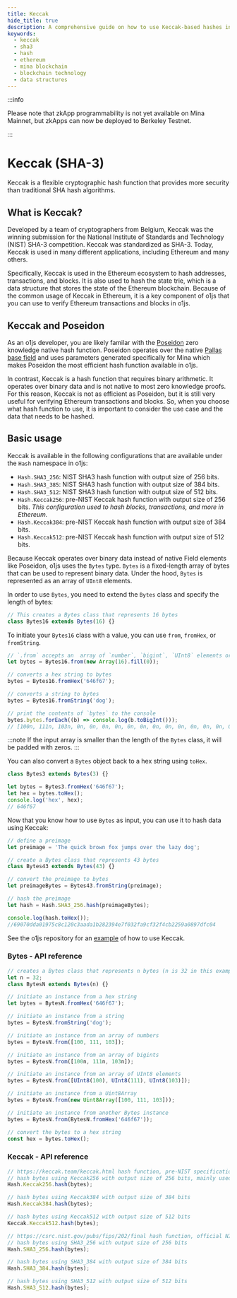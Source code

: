 ```yaml
---
title: Keccak
hide_title: true
description: A comprehensive guide on how to use Keccak-based hashes in o1js.
keywords:
  - keccak
  - sha3
  - hash
  - ethereum
  - mina blockchain
  - blockchain technology
  - data structures
---
```


:::info

Please note that zkApp programmability is not yet available on Mina Mainnet, but zkApps can now be deployed to Berkeley Testnet.

:::

# Keccak (SHA-3)

Keccak is a flexible cryptographic hash function that provides more security than traditional SHA hash algorithms.

## What is Keccak?

Developed by a team of cryptographers from Belgium, Keccak was the winning submission for the National Institute of Standards and Technology (NIST) SHA-3 competition. Keccak was standardized as SHA-3. Today, Keccak is used in many different applications, including Ethereum and many others.

Specifically, Keccak is used in the Ethereum ecosystem to hash addresses, transactions, and blocks. It is also used to hash the state trie, which is a data structure that stores the state of the Ethereum blockchain.
Because of the common usage of Keccak in Ethereum, it is a key component of o1js that you can use to verify Ethereum transactions and blocks in o1js.

## Keccak and Poseidon

As an o1js developer, you are likely familar with the [Poseidon](https://o1-labs.github.io/proof-systems/specs/poseidon.html) zero knowledge native hash function. Poseidon operates over the native [Pallas base field](https://electriccoin.co/blog/the-pasta-curves-for-halo-2-and-beyond/) and uses parameters generated specifically for Mina which makes Poseidon the most efficient hash function available in o1js.

In contrast, Keccak is a hash function that requires binary arithmetic. It operates over binary data and is not native to most zero knowledge proofs. For this reason, Keccak is not as efficient as Poseidon, but it is still very useful for verifying Ethereum transactions and blocks.
So, when you choose what hash function to use, it is important to consider the use case and the data that needs to be hashed.

## Basic usage

Keccak is available in the following configurations that are available under the `Hash` namespace in o1js:

- `Hash.SHA3_256`: NIST SHA3 hash function with output size of 256 bits.
- `Hash.SHA3_385`: NIST SHA3 hash function with output size of 384 bits.
- `Hash.SHA3_512`: NIST SHA3 hash function with output size of 512 bits.
- `Hash.Keccak256`: pre-NIST Keccak hash function with output size of 256 bits. _This configuration used to hash blocks, transactions, and more in Ethereum._
- `Hash.Keccak384`: pre-NIST Keccak hash function with output size of 384 bits.
- `Hash.Keccak512`: pre-NIST Keccak hash function with output size of 512 bits.

Because Keccak operates over binary data instead of native Field elements like Poseidon, o1js uses the `Bytes` type. `Bytes` is a fixed-length array of bytes that can be used to represent binary data.
Under the hood, `Bytes` is represented as an array of `UInt8` elements.

In order to use `Bytes`, you need to extend the `Bytes` class and specify the length of bytes:

```ts
// This creates a Bytes class that represents 16 bytes
class Bytes16 extends Bytes(16) {}
```

To initiate your `Bytes16` class with a value, you can use `from`, `fromHex`, or `fromString`.

```ts
// `.from` accepts an  array of `number`, `bigint`, `UInt8` elements or a `Uint8Array` or `Bytes`
let bytes = Bytes16.from(new Array(16).fill(0));

// converts a hex string to bytes
bytes = Bytes16.fromHex('646f67');

// converts a string to bytes
bytes = Bytes16.fromString('dog');

// print the contents of `bytes` to the console
bytes.bytes.forEach((b) => console.log(b.toBigInt()));
// [100n, 111n, 103n, 0n, 0n, 0n, 0n, 0n, 0n, 0n, 0n, 0n, 0n, 0n, 0n, 0n]
```

:::note
If the input array is smaller than the length of the `Bytes` class, it will be padded with zeros.
:::

You can also convert a `Bytes` object back to a hex string using `toHex`.

```ts
class Bytes3 extends Bytes(3) {}

let bytes = Bytes3.fromHex('646f67');
let hex = bytes.toHex();
console.log('hex', hex);
// 646f67
```

Now that you know how to use `Bytes` as input, you can use it to hash data using Keccak:

```ts
// define a preimage
let preimage = 'The quick brown fox jumps over the lazy dog';

// create a Bytes class that represents 43 bytes
class Bytes43 extends Bytes(43) {}

// convert the preimage to bytes
let preimageBytes = Bytes43.fromString(preimage);

// hash the preimage
let hash = Hash.SHA3_256.hash(preimageBytes);

console.log(hash.toHex());
//69070dda01975c8c120c3aada1b282394e7f032fa9cf32f4cb2259a0897dfc04
```

See the o1js repository for an [example](https://github.com/o1-labs/o1js/tree/main/src/examples/zkapps/hashing) of how to use Keccak. 

### Bytes - API reference

```ts
// creates a Bytes class that represents n bytes (n is 32 in this example)
let n = 32;
class BytesN extends Bytes(n) {}

// initiate an instance from a hex string
let bytes = BytesN.fromHex('646f67');

// initiate an instance from a string
bytes = BytesN.fromString('dog');

// initiate an instance from an array of numbers
bytes = BytesN.from([100, 111, 103]);

// initiate an instance from an array of bigints
bytes = BytesN.from([100n, 111n, 103n]);

// initiate an instance from an array of UInt8 elements
bytes = BytesN.from([UInt8(100), UInt8(111), UInt8(103)]);

// initiate an instance from a Uint8Array
bytes = BytesN.from(new Uint8Array([100, 111, 103]));

// initiate an instance from another Bytes instance
bytes = BytesN.from(BytesN.fromHex('646f67'));

// convert the bytes to a hex string
const hex = bytes.toHex();
```

### Keccak - API reference

```ts
// https://keccak.team/keccak.html hash function, pre-NIST specification
// hash bytes using Keccak256 with output size of 256 bits, mainly used in Ethereum
Hash.Keccak256.hash(bytes);

// hash bytes using Keccak384 with output size of 384 bits
Hash.Keccak384.hash(bytes);

// hash bytes using Keccak512 with output size of 512 bits
Keccak.Keccak512.hash(bytes);

// https://csrc.nist.gov/pubs/fips/202/final hash function, official NIST specification
// hash bytes using SHA3_256 with output size of 256 bits
Hash.SHA3_256.hash(bytes);

// hash bytes using SHA3_384 with output size of 384 bits
Hash.SHA3_384.hash(bytes);

// hash bytes using SHA3_512 with output size of 512 bits
Hash.SHA3_512.hash(bytes);
```
